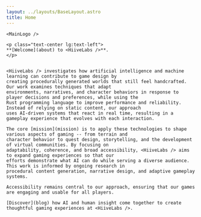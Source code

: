 ```yaml
---
layout: ../layouts/BaseLayout.astro
title: Home
---
```


<div class="container">

    <MainLogo />

    <p class="text-center lg:text-left">
    **[Welcome](about) to <HiiveLabs />**.
    </p>


    <HiiveLabs /> investigates how artificial intelligence and machine learning can contribute to game design by
    creating procedurally generated worlds that still feel handcrafted. Our work examines techniques that adapt
    environments, narratives, and character behaviors in response to player decisions and preferences, while using the
    Rust programming language to improve performance and reliability. Instead of relying on static content, our approach
    uses AI-driven systems that react in real time, resulting in a gameplay experience that evolves with each interaction.

    The core [mission](mission) is to apply these technologies to shape various aspects of gaming -- from terrain and
    character behavior to quest design, storytelling, and the development of virtual communities. By focusing on
    adaptability, coherence, and broad accessibility, <HiiveLabs /> aims to expand gaming experiences so that our
    efforts demonstrate what AI can do while serving a diverse audience. This work is informed by ongoing research in
    procedural content generation, narrative design, and adaptive gameplay systems.

    Accessibility remains central to our approach, ensuring that our games are engaging and usable for all players.

    [Discover](blog) how AI and human insight come together to create thoughtful gaming experiences at <HiiveLabs />.
</div>
